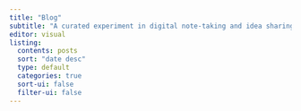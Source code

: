 ```yaml
---
title: "Blog"
subtitle: "A curated experiment in digital note-taking and idea sharing."
editor: visual
listing:
  contents: posts
  sort: "date desc"
  type: default
  categories: true
  sort-ui: false
  filter-ui: false
---
```

